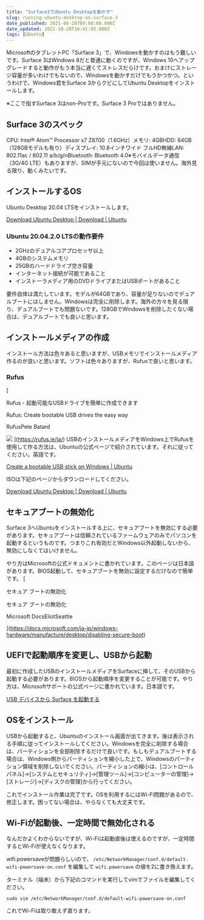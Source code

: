 ```yaml
---
title: "Surface3でUbuntu Desktopを動かす"
slug: running-ubuntu-desktop-on-surface-3
date_published: 2021-06-28T09:00:00.000Z
date_updated: 2021-10-28T16:41:03.000Z
tags: [Ubuntu]
---
```


MicrosoftのタブレットPC「Surface 3」で、Windowsを動かすのはもう難しいです。Surface 3はWindows 8だと普通に動くのですが、Windows 10へアップグレードすると動作がもう本当に遅くてストレスだらけです。おまけにストレージ容量が多いわけでもないので、Windowsを動かすだけでもうかつかつ。‌‌というわけで、Windows君をSurface 3からクビにしてUbuntu Desktopをインストールします。

※ここで指すSurface 3はnon-Proです。Surface 3 Proではありません。

## Surface 3のスペック

CPU: Intel® Atom™ Processor x7 Z8700（1.6GHz）‌‌メモリ: 4GB‌‌HDD: 64GB（128GBモデルも有り）‌‌ディスプレイ: 10.8インチワイド フルHD‌‌無線LAN: 802.11ac / 802.11 a/b/g/n‌‌Bluetooth: Bluetooth 4.0‌‌※モバイルデータ通信（3G/4G LTE）もありますが、SIMが手元にないので今回は使いません。海外見る限り、動くみたいです。

## インストールするOS

Ubuntu Desktop 20.04 LTSをインストールします。

[Download Ubuntu Desktop | Download | Ubuntu](https://ubuntu.com/download/desktop)

### Ubuntu 20.04.2.0 LTSの動作要件

- 2GHzのデュアルコアプロセッサ以上
- 4GBのシステムメモリ
- 25GBのハードドライブ空き容量
- インターネット接続が可能であること
- インストーラメディア用のDVDドライブまたはUSBポートがあること

要件自体は満たしています。モデルが64GBであり、容量が足りないのでデュアルブートにはしません。Windowsは完全に削除します。海外の方々を見る限り、デュアルブートでも問題ないです。128GBでWindowsを削除したくない場合は、デュアルブートでも良いと思います。

## インストールメディアの作成

インストール方法は色々あると思いますが、USBメモリでインストールメディア作るのが良いと思います。ソフトは色々ありますが、Rufusで良いと思います。

### Rufus
[

Rufus - 起動可能なUSBドライブを簡単に作成できます

Rufus: Create bootable USB drives the easy way

RufusPete Batard

![](https://rufus.ie/pics/rufus-128.png)
](https://rufus.ie/ja/)
USBのインストールメディアをWindows上でRufusを使用して作る方法は、Ubuntuの公式ページで紹介されています。それに従ってください。英語です。

[Create a bootable USB stick on Windows | Ubuntu](https://ubuntu.com/tutorials/create-a-usb-stick-on-windows#1-overview)

ISOは下記のページからダウンロードしてください。

[Download Ubuntu Desktop | Download | Ubuntu](https://ubuntu.com/download/desktop)

## セキュアブートの無効化

Surface 3へUbuntuをインストールする上に、セキュアブートを無効にする必要があります。セキュアブートは信頼されているファームウェアのみでパソコンを起動するというものです。つまりこれ有効だとWindows以外起動しないから、無効にしなくてはいけません。

やり方はMicrosoftの公式ドキュメントに書かれています。このページは日本語があります。BIOS起動して、セキュアブートを無効に設定するだけなので簡単です。
[

セキュア ブートの無効化

セキュア ブートの無効化

Microsoft DocsEliotSeattle

](https://docs.microsoft.com/ja-jp/windows-hardware/manufacture/desktop/disabling-secure-boot)
## UEFIで起動順序を変更し、USBから起動

最初に作成したUSBのインストールメディアをSurfaceに挿して、そのUSBから起動する必要があります。BIOSから起動順序を変更することが可能です。やり方は、Microsoftサポートの公式ページに書かれています。日本語です。

[USB デバイスから Surface を起動する](https://support.microsoft.com/ja-jp/surface/usb-%E3%83%87%E3%83%90%E3%82%A4%E3%82%B9%E3%81%8B%E3%82%89-surface-%E3%82%92%E8%B5%B7%E5%8B%95%E3%81%99%E3%82%8B-fe7a7323-8d1d-823d-be17-9aec89c4f9f5)

## OSをインストール

USBから起動すると、Ubuntuのインストール画面が出てきます。後は表示される手順に従ってインストールしてください。Windowsを完全に削除する場合は、パーティションを全部削除するだけで良いです。もしもデュアルブートする場合は、Windows側からパーティションを縮小した上で、Windowsのパーティション領域を削除しないでください。‌‌パーティションの縮小は、[コントロールパネル]->[システムとセキュリティ]->[管理ツール]->[コンピューターの管理]->[ストレージ]->[ディスクの管理]から行ってください。

これでインストール作業は完了です。OSを利用するにはWi-Fi問題があるので、修正します。困ってない場合は、やらなくても大丈夫です。

## Wi-Fiが起動後、一定時間で無効化される

なんだかよくわからないですが、Wi-Fiは起動直後は使えるのですが、一定時間するとWi-Fiが使えなくなります。

wifi.powersaveが問題らしいので、 `/etc/NetworkManager/conf.d/default-wifi-powersave-on.conf` を編集して `wifi.powersave` の値を2に書き換えます。

ターミナル（端末）から下記のコマンドを実行してvimでファイルを編集してください。

    sudo vim /etc/NetworkManager/conf.d/default-wifi-powersave-on.conf

これでWi-Fiは取り敢えず直ります。
